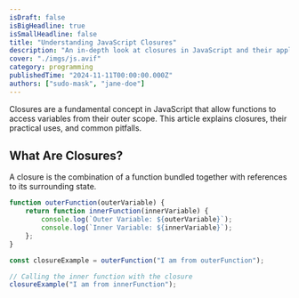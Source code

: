 ```yaml
---
isDraft: false
isBigHeadline: true
isSmallHeadline: false
title: "Understanding JavaScript Closures"
description: "An in-depth look at closures in JavaScript and their applications."
cover: "./imgs/js.avif"
category: programming
publishedTime: "2024-11-11T00:00:00.000Z"
authors: ["sudo-mask", "jane-doe"]
---
```


Closures are a fundamental concept in JavaScript that allow functions to access variables from their outer scope. This article explains closures, their practical uses, and common pitfalls.

## What Are Closures?

A closure is the combination of a function bundled together with references to its surrounding state.

```js
function outerFunction(outerVariable) {
    return function innerFunction(innerVariable) {
        console.log(`Outer Variable: ${outerVariable}`);
        console.log(`Inner Variable: ${innerVariable}`);
    };
}

const closureExample = outerFunction("I am from outerFunction");

// Calling the inner function with the closure
closureExample("I am from innerFunction");

```